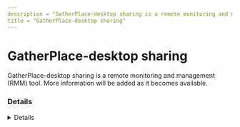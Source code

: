 ```yaml
---
description = "GatherPlace-desktop sharing is a remote monitoring and management (RMM) tool. More information will be added as it becomes available."
title = "GatherPlace-desktop sharing"
---
```




# GatherPlace-desktop sharing

GatherPlace-desktop sharing is a remote monitoring and management (RMM) tool. More information will be added as it becomes available.

### Details
<Details author={""}
         category={""}
         created={""}
         website={""}
         lastModified={"2/7/2024"}
         privileges={""}
         free={ false }
         verification={ false }
/>

#### Installation Paths
<Card code={ ["gp3.exe", "gp4.exe", "gp5.exe"] }/>





### Forensic Artifacts




#### Network Artifacts
<EuiSpacer size="xl"/>
<NetworkArtifactsTable data={ [{"Description": "Known remote domains", "Domains": ["*.gatherplace.com", "*.gatherplace.net", "gatherplace.com"], "Ports": []}] }/>




### Detections
- Detects potential network activity of GatherPlace-desktop sharing RMM tool
  - [Sigma Rule](https://github.com/magicsword-io/LOLRMM/blob/main/detections/sigma/gatherplace-desktop_sharing_network_sigma.yml)
- Detects potential processes activity of GatherPlace-desktop sharing RMM tool
  - [Sigma Rule](https://github.com/magicsword-io/LOLRMM/blob/main/detections/sigma/gatherplace-desktop_sharing_processes_sigma.yml)

### References
- [https://www.gatherplace.com/kb?id=136377](https://www.gatherplace.com/kb?id=136377)

